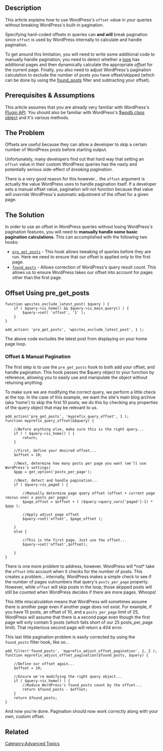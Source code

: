 ==Description==
This article explains how to use WordPress's <tt>offset</tt> value in your queries without breaking WordPress's built-in pagination.

Specifying hard-coded offsets in queries can '''and will''' break pagination since <tt>offset</tt> is used by WordPress internally to calculate and handle pagination. 

To get around this limitation, you will need to write some additional code to manually handle pagination; you need to detect whether a [[The Loop|loop]] has additional pages and then dynamically calculate the appropriate ''offset'' for the current page. Finally, you also need to adjust WordPress's pagination calculation to exclude the number of posts you have offset/skipped (which can be done by using the [[Plugin_API/Filter_Reference/found_posts|found_posts]] filter and subtracting your offset).

==Prerequisites & Assumptions==
This article assumes that you are already very familiar with WordPress's [[Plugin API]]. You should also be familiar with WordPress's [[Class Reference/wpdb|$wpdb class object]] and it's various methods.

==The Problem==
Offsets are useful because they can allow a developer to skip a certain number of WordPress posts before starting output.

Unfortunately, many developers find out that hard way that setting an <tt>offset</tt> value in their custom WordPress queries has the nasty and potentially serious side-effect of ''breaking pagination''.

There is a very good reason for this however... the <tt>offset</tt> argument is actually the value WordPress uses to handle pagination itself. If a developer sets a manual offset value, pagination will not function because that value will ''override'' WordPress's automatic adjustment of the offset for a given page.

==The Solution==
In order to use an offset  in WordPress queries without losing WordPress's pagination features, you will need to '''manually handle some basic pagination calculations'''. This can accomplished with the following two hooks:

* <tt>[[Plugin API/Action Reference/pre_get_posts|pre_get_posts]]</tt> - This hook allows tweaking of queries before they are run. Here we need to ensure that our offset is applied only to the first page.
* <tt>[[Plugin API/Filter Reference/found_posts|found_posts]]</tt> - Allows correction of WordPress's query result count. This allows us to ensure WordPress takes our offset into account for pages other than the first page.

==Offset Using pre_get_posts==
<pre>
function wpsites_exclude_latest_post( $query ) {
	if ( $query->is_home() && $query->is_main_query() ) {
		$query->set( 'offset', '1' );
	}
}

add_action( 'pre_get_posts', 'wpsites_exclude_latest_post', 1 );
</pre>

The above code excludes the latest post from displaying on your home page loop.

===Offset & Manual Pagination===
The first step is to use the <tt>pre_get_posts</tt> hook to both add your offset, and handle pagination. This hook passes the $query object to your function by reference, allowing you to easily use and manipulate the object without returning anything.

To make sure we are modifying the correct query, we perform a little check at the top. In the case of this example, we want the site's main blog archive (aka 'home') to skip the first 10 posts; we do this by checking any properties of the query object that may be relevant to us.

<pre data-syntax="php">
add_action('pre_get_posts', 'myprefix_query_offset', 1 );
function myprefix_query_offset(&$query) {

    //Before anything else, make sure this is the right query...
    if ( ! $query->is_home() ) {
        return;
    }

    //First, define your desired offset...
    $offset = 10;
    
    //Next, determine how many posts per page you want (we'll use WordPress's settings)
    $ppp = get_option('posts_per_page');

    //Next, detect and handle pagination...
    if ( $query->is_paged ) {

        //Manually determine page query offset (offset + current page (minus one) x posts per page)
        $page_offset = $offset + ( ($query->query_vars['paged']-1) * $ppp );

        //Apply adjust page offset
        $query->set('offset', $page_offset );

    }
    else {

        //This is the first page. Just use the offset...
        $query->set('offset',$offset);

    }
}
</pre>

There is one more problem to address, however. WordPress will *not* take the <tt>offset</tt> into account when it checks for the number of posts. This creates a problem... internally, WordPress makes a simple check to see if the number of pages outnumbers that query's <tt>posts_per_page</tt> property. However, while <tt>offset</tt> will skip posts in the loop, those skipped posts will still be counted when WordPress decides if there are more pages. Whoops!

This little miscalculation means that WordPress will sometimes assume there is another page even if another page does not exist. For example, if you have 15 posts, an offset of 10, and a <code>posts_per_page</code> limit of 25, WordPress will assume that there is a second page even though the first page will only contain 5 posts (which falls short of our 25 posts_per_page limit). That mysterious second page will return a 404 error.

This last little pagination problem is easily corrected by using the <tt>found_posts</tt> filter hook, like so...

<pre data-syntax="php">
add_filter('found_posts', 'myprefix_adjust_offset_pagination', 1, 2 );
function myprefix_adjust_offset_pagination($found_posts, $query) {

    //Define our offset again...
    $offset = 10;

    //Ensure we're modifying the right query object...
    if ( $query->is_home() ) {
        //Reduce WordPress's found_posts count by the offset... 
        return $found_posts - $offset;
    }
    return $found_posts;
}
</pre>

And now you're done. Pagination should now work correctly along with your own, custom offset.

==Related==
{{Query Tags}}

[[Category:Advanced Topics]]